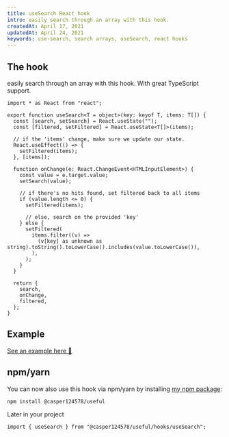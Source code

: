 ```yaml
---
title: useSearch React hook
intro: easily search through an array with this hook.
createdAt: April 17, 2021
updatedAt: April 24, 2021
keywords: use-search, search arrays, useSearch, react hooks
---
```


## The hook

easily search through an array with this hook. With great TypeScript support.

```tsx
import * as React from "react";

export function useSearch<T = object>(key: keyof T, items: T[]) {
  const [search, setSearch] = React.useState("");
  const [filtered, setFiltered] = React.useState<T[]>(items);

  // if the 'items' change, make sure we update our state.
  React.useEffect(() => {
    setFiltered(items);
  }, [items]);

  function onChange(e: React.ChangeEvent<HTMLInputElement>) {
    const value = e.target.value;
    setSearch(value);

    // if there's no hits found, set filtered back to all items
    if (value.length <= 0) {
      setFiltered(items);

      // else, search on the provided 'key'
    } else {
      setFiltered(
        items.filter((v) =>
          (v[key] as unknown as string).toString().toLowerCase().includes(value.toLowerCase()),
        ),
      );
    }
  }

  return {
    search,
    onChange,
    filtered,
  };
}
```

## Example

[See an example here 🚀](https://codesandbox.io/s/use-search-hook-2o2q2)

## npm/yarn

You can now also use this hook via npm/yarn by installing [my npm package](https://npm.im/@casper124578/useful):

```bash
npm install @casper124578/useful
```

Later in your project

```tsx
import { useSearch } from "@casper124578/useful/hooks/useSearch";
```
